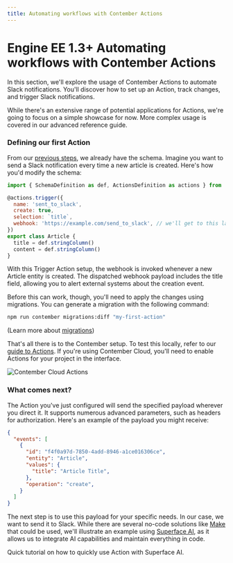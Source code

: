 ```yaml
---
title: Automating workflows with Contember Actions
---
```



# <span className="version">Engine EE 1.3+</span> Automating workflows with Contember Actions

In this section, we'll explore the usage of Contember Actions to automate Slack notifications. You'll discover how to set up an Action, track changes, and trigger Slack notifications.

While there's an extensive range of potential applications for Actions, we're going to focus on a simple showcase for now. More complex usage is covered in our advanced reference guide.

### Defining our first Action

From our [previous steps](/intro/quickstart), we already have the schema. Imagine you want to send a Slack notification every time a new article is created. Here's how you'd modify the schema:

```javascript
import { SchemaDefinition as def, ActionsDefinition as actions } from '@contember/schema-definition'

@actions.trigger({
  name: 'sent_to_slack',
  create: true,
  selection: `title`,
  webhook: 'https://example.com/send_to_slack', // we'll get to this later
})
export class Article {
  title = def.stringColumn()
  content = def.stringColumn()
}
```

With this Trigger Action setup, the webhook is invoked whenever a new Article entity is created. The dispatched webhook payload includes the title field, allowing you to alert external systems about the creation event.

Before this can work, though, you'll need to apply the changes using migrations. You can generate a migration with the following command:

```bash
npm run contember migrations:diff "my-first-action"
```

(Learn more about [migrations](/reference/engine/migrations/overview.md))

That's all there is to the Contember setup. To test this locally, refer to our [guide to Actions](/reference/engine/actions/overview). If you're using Contember Cloud, you'll need to enable Actions for your project in the interface.

![Contember Cloud Actions](/assets/actions-enable.png)

### What comes next?

The Action you've just configured will send the specified payload wherever you direct it. It supports numerous advanced parameters, such as headers for authorization. Here's an example of the payload you might receive:

```json
{
  "events": [
    {
      "id": "f4f0a97d-7850-4add-8946-a1ce016306ce",
      "entity": "Article",
      "values": {
        "title": "Article Title",
      },
      "operation": "create",
    }
  ]
}
```

The next step is to use this payload for your specific needs. In our case, we want to send it to Slack. While there are several no-code solutions like [Make](https://www.make.com/) that could be used, we'll illustrate an example using [Superface AI](https://superface.ai/), as it allows us to integrate AI capabilities and maintain everything in code.

<DocsCards>
  <DocsCard header="Easy integrations with Actions and Superface AI" href="/guides/superface">
    <p>Quick tutorial on how to quickly use Action with Superface AI.</p>
  </DocsCard>
</DocsCards>

